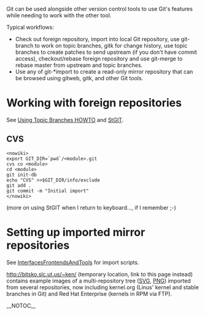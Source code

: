 Git can be used alongside other version control tools to use Git's features while needing to work with the other tool.

Typical workflows:

* Check out foreign repository, import into local Git repository, use git-branch to work on topic branches, gitk for change history, use topic branches to create patches to send upstream (if you don't have commit access), checkout/rebase foreign repository and use git-merge to rebase master from upstream and topic branches.
* Use any of git-*import to create a read-only mirror repository that can be browsed using gitweb, gitk, and other Git tools.

= Working with foreign repositories =

See [http://kernel.org/git/?p=git/git.git;a=blob;f=Documentation/howto/using-topic-branches.txt Using Topic Branches HOWTO] and [[StGIT]].

== CVS ==

<pre><nowiki>
export GIT_DIR=`pwd`/<module>.git
cvs co <module>
cd <module>
git init-db
echo "CVS" >>$GIT_DIR/info/exclude
git add .
git commit -m "Initial import"
</nowiki></pre>

(more on using StGIT when I return to keyboard..., if I remember ;-)

= Setting up imported mirror repositories =

See [[InterfacesFrontendsAndTools]] for import scripts.

[[http://bitsko.slc.ut.us/~ken/]] (temporary location, link to this page instead) contains  example images of a multi-repository tree ([http://bitsko.slc.ut.us/~ken/basic-tree.svg SVG], [http://bitsko.slc.ut.us/~ken/tag-graph.png PNG]) imported from several repositories, now including kernel.org (Linus' kernel and stable branches in Git) and Red Hat Enterprise (kernels in RPM via FTP).

__NOTOC__